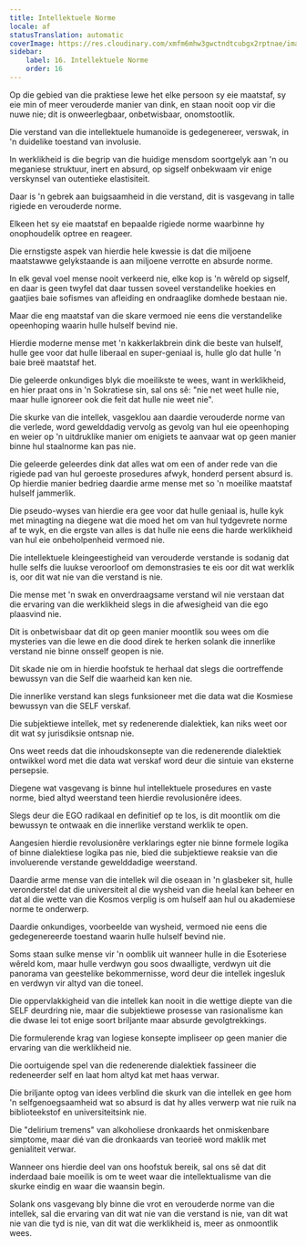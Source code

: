 ```yaml
---
title: Intellektuele Norme
locale: af
statusTranslation: automatic
coverImage: https://res.cloudinary.com/xmfm6mhw3gwctndtcubgx2rptnae/image/upload/v1741354419/small_cover_la_gran_rebelion_28716e29d2.webp
sidebar:
    label: 16. Intellektuele Norme
    order: 16
---
```

Op die gebied van die praktiese lewe het elke persoon sy eie maatstaf, sy eie min of meer verouderde manier van dink, en staan nooit oop vir die nuwe nie; dit is onweerlegbaar, onbetwisbaar, onomstootlik.

Die verstand van die intellektuele humanoïde is gedegenereer, verswak, in 'n duidelike toestand van involusie.

In werklikheid is die begrip van die huidige mensdom soortgelyk aan 'n ou meganiese struktuur, inert en absurd, op sigself onbekwaam vir enige verskynsel van outentieke elastisiteit.

Daar is 'n gebrek aan buigsaamheid in die verstand, dit is vasgevang in talle rigiede en verouderde norme.

Elkeen het sy eie maatstaf en bepaalde rigiede norme waarbinne hy onophoudelik optree en reageer.

Die ernstigste aspek van hierdie hele kwessie is dat die miljoene maatstawwe gelykstaande is aan miljoene verrotte en absurde norme.

In elk geval voel mense nooit verkeerd nie, elke kop is 'n wêreld op sigself, en daar is geen twyfel dat daar tussen soveel verstandelike hoekies en gaatjies baie sofismes van afleiding en ondraaglike domhede bestaan nie.

Maar die eng maatstaf van die skare vermoed nie eens die verstandelike opeenhoping waarin hulle hulself bevind nie.

Hierdie moderne mense met 'n kakkerlakbrein dink die beste van hulself, hulle gee voor dat hulle liberaal en super-geniaal is, hulle glo dat hulle 'n baie breë maatstaf het.

Die geleerde onkundiges blyk die moeilikste te wees, want in werklikheid, en hier praat ons in 'n Sokratiese sin, sal ons sê: "nie net weet hulle nie, maar hulle ignoreer ook die feit dat hulle nie weet nie".

Die skurke van die intellek, vasgeklou aan daardie verouderde norme van die verlede, word gewelddadig vervolg as gevolg van hul eie opeenhoping en weier op 'n uitdruklike manier om enigiets te aanvaar wat op geen manier binne hul staalnorme kan pas nie.

Die geleerde geleerdes dink dat alles wat om een of ander rede van die rigiede pad van hul geroeste prosedures afwyk, honderd persent absurd is. Op hierdie manier bedrieg daardie arme mense met so 'n moeilike maatstaf hulself jammerlik.

Die pseudo-wyses van hierdie era gee voor dat hulle geniaal is, hulle kyk met minagting na diegene wat die moed het om van hul tydgevrete norme af te wyk, en die ergste van alles is dat hulle nie eens die harde werklikheid van hul eie onbeholpenheid vermoed nie.

Die intellektuele kleingeestigheid van verouderde verstande is sodanig dat hulle selfs die luukse veroorloof om demonstrasies te eis oor dit wat werklik is, oor dit wat nie van die verstand is nie.

Die mense met 'n swak en onverdraagsame verstand wil nie verstaan dat die ervaring van die werklikheid slegs in die afwesigheid van die ego plaasvind nie.

Dit is onbetwisbaar dat dit op geen manier moontlik sou wees om die mysteries van die lewe en die dood direk te herken solank die innerlike verstand nie binne onsself geopen is nie.

Dit skade nie om in hierdie hoofstuk te herhaal dat slegs die oortreffende bewussyn van die Self die waarheid kan ken nie.

Die innerlike verstand kan slegs funksioneer met die data wat die Kosmiese bewussyn van die SELF verskaf.

Die subjektiewe intellek, met sy redenerende dialektiek, kan niks weet oor dit wat sy jurisdiksie ontsnap nie.

Ons weet reeds dat die inhoudskonsepte van die redenerende dialektiek ontwikkel word met die data wat verskaf word deur die sintuie van eksterne persepsie.

Diegene wat vasgevang is binne hul intellektuele prosedures en vaste norme, bied altyd weerstand teen hierdie revolusionêre idees.

Slegs deur die EGO radikaal en definitief op te los, is dit moontlik om die bewussyn te ontwaak en die innerlike verstand werklik te open.

Aangesien hierdie revolusionêre verklarings egter nie binne formele logika of binne dialektiese logika pas nie, bied die subjektiewe reaksie van die involuerende verstande gewelddadige weerstand.

Daardie arme mense van die intellek wil die oseaan in 'n glasbeker sit, hulle veronderstel dat die universiteit al die wysheid van die heelal kan beheer en dat al die wette van die Kosmos verplig is om hulself aan hul ou akademiese norme te onderwerp.

Daardie onkundiges, voorbeelde van wysheid, vermoed nie eens die gedegenereerde toestand waarin hulle hulself bevind nie.

Soms staan sulke mense vir 'n oomblik uit wanneer hulle in die Esoteriese wêreld kom, maar hulle verdwyn gou soos dwaalligte, verdwyn uit die panorama van geestelike bekommernisse, word deur die intellek ingesluk en verdwyn vir altyd van die toneel.

Die oppervlakkigheid van die intellek kan nooit in die wettige diepte van die SELF deurdring nie, maar die subjektiewe prosesse van rasionalisme kan die dwase lei tot enige soort briljante maar absurde gevolgtrekkings.

Die formulerende krag van logiese konsepte impliseer op geen manier die ervaring van die werklikheid nie.

Die oortuigende spel van die redenerende dialektiek fassineer die redeneerder self en laat hom altyd kat met haas verwar.

Die briljante optog van idees verblind die skurk van die intellek en gee hom 'n selfgenoegsaamheid wat so absurd is dat hy alles verwerp wat nie ruik na biblioteekstof en universiteitsink nie.

Die "delirium tremens" van alkoholiese dronkaards het onmiskenbare simptome, maar dié van die dronkaards van teorieë word maklik met genialiteit verwar.

Wanneer ons hierdie deel van ons hoofstuk bereik, sal ons sê dat dit inderdaad baie moeilik is om te weet waar die intellektualisme van die skurke eindig en waar die waansin begin.

Solank ons vasgevang bly binne die vrot en verouderde norme van die intellek, sal die ervaring van dit wat nie van die verstand is nie, van dit wat nie van die tyd is nie, van dit wat die werklikheid is, meer as onmoontlik wees.

